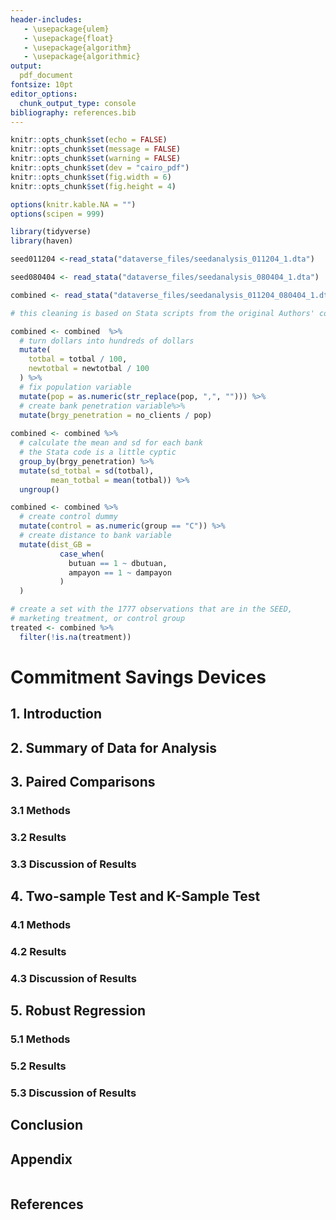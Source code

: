 ```yaml
---
header-includes:
   - \usepackage{ulem}
   - \usepackage{float}
   - \usepackage{algorithm}
   - \usepackage{algorithmic}
output:
  pdf_document
fontsize: 10pt 
editor_options: 
  chunk_output_type: console
bibliography: references.bib  
---
```


```r
knitr::opts_chunk$set(echo = FALSE)
knitr::opts_chunk$set(message = FALSE)
knitr::opts_chunk$set(warning = FALSE)
knitr::opts_chunk$set(dev = "cairo_pdf")
knitr::opts_chunk$set(fig.width = 6)
knitr::opts_chunk$set(fig.height = 4)

options(knitr.kable.NA = "")
options(scipen = 999)

```

```r
library(tidyverse)
library(haven)

```

```r
seed011204 <-read_stata("dataverse_files/seedanalysis_011204_1.dta")

seed080404 <- read_stata("dataverse_files/seedanalysis_080404_1.dta")

combined <- read_stata("dataverse_files/seedanalysis_011204_080404_1.dta")

```

```r
# this cleaning is based on Stata scripts from the original Authors' code

combined <- combined  %>%
  # turn dollars into hundreds of dollars
  mutate(
    totbal = totbal / 100,
    newtotbal = newtotbal / 100
  ) %>%
  # fix population variable
  mutate(pop = as.numeric(str_replace(pop, ",", ""))) %>%
  # create bank penetration variable%>%
  mutate(brgy_penetration = no_clients / pop)
  
combined <- combined %>%
  # calculate the mean and sd for each bank
  # the Stata code is a little cyptic
  group_by(brgy_penetration) %>%
  mutate(sd_totbal = sd(totbal),
         mean_totbal = mean(totbal)) %>%
  ungroup()

combined <- combined %>%
  # create control dummy
  mutate(control = as.numeric(group == "C")) %>%
  # create distance to bank variable
  mutate(dist_GB = 
           case_when(
             butuan == 1 ~ dbutuan,
             ampayon == 1 ~ dampayon
           )
  )

# create a set with the 1777 observations that are in the SEED, 
# marketing treatment, or control group
treated <- combined %>%
  filter(!is.na(treatment))

```

# Commitment Savings Devices

## 1. Introduction

## 2. Summary of Data for Analysis

## 3. Paired Comparisons

### 3.1 Methods

### 3.2 Results

### 3.3 Discussion of Results

## 4. Two-sample Test and K-Sample Test

### 4.1 Methods

### 4.2 Results

### 4.3 Discussion of Results

## 5. Robust Regression

### 5.1 Methods

### 5.2 Results

### 5.3 Discussion of Results

## Conclusion

\newpage

## Appendix

```r
```

## References
